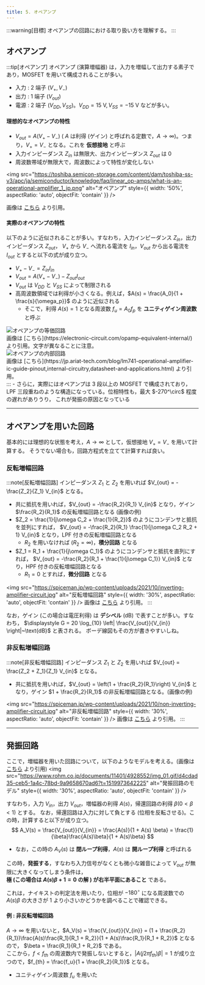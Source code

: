```yaml
---
title: 5. オペアンプ
---
```


:::warning[目標]
オペアンプの回路における取り扱い方を理解する。
:::

## オペアンプ
:::tip[オペアンプ]
オペアンプ (演算増幅器) は，入力を増幅して出力する素子であり，MOSFET を用いて構成されることが多い。
- 入力 : 2 端子 $(V_+, V_-)$
- 出力 : 1 端子 $(V_{out})$
- 電源 : 2 端子 $(V_{DD}, V_{SS})$。$V_{DD} = 15~\text{V}, V_{SS} = -15~\text{V}$ などが多い。

#### 理想的なオペアンプの特性
- $V_{out} = A (V_+ - V_-)$ ( $A$ は利得 (ゲイン) と呼ばれる定数で，$A \to \infty$)。つまり，$V_+ = V_-$ となる。これを **仮想接地** と呼ぶ
- 入力インピーダンス $Z_{in}$ は無限大、出力インピーダンス $Z_{out}$ は $0$
- 周波数帯域が無限大で，周波数によって特性が変化しない

<img src="https://toshiba.semicon-storage.com/content/dam/toshiba-ss-v3/apc/ja/semiconductor/knowledge/faq/linear_op-amps/what-is-an-operational-amplifier_1_jp.png" alt="オペアンプ" style={{ width: '50%', aspectRatio: 'auto', objectFit: 'contain' }} />

画像は [こちら](https://toshiba.semicon-storage.com/jp/semiconductor/knowledge/faq/linear_opamp/what-is-an-operational-amplifier.html) より引用。

#### 実際のオペアンプの特性
以下のように近似されることが多い。すなわち，入力インピーダンス $Z_{in}$，出力インピーダンス $Z_{out}$，
$V_+$ から $V_-$ へ流れる電流を $I_{in}$，$V_{out}$ から出る電流を $I_{out}$ とすると以下の式が成り立つ。
- $V_+ - V_- = Z_{in} I_{in}$
- $V_{out} = A (V_+ - V_-) - Z_{out} I_{out}$
- $V_{out}$ は $V_{DD}$ と $V_{SS}$ によって制限される
- 高周波数領域では利得が小さくなる。例えば，$A(s) = \frac{A_0}{1 + \frac{s}{\omega_p}}$ のように近似される
    - そこで，利得 $A(s) = 1$ となる周波数 $f_u = A_0 f_p$ を **ユニティゲイン周波数** と呼ぶ

<div style={{ display: 'flex', justifyContent: 'left', gap: '20px', flexWrap: 'wrap', marginBottom: '10px' }}>
    <div  style={{ width: '45%', aspectRatio: 'auto', objectFit: 'contain' }} >
  <img src="https://electronic-circuit.com/wp-content/uploads/2021/12/opamp-equivalent-real.jpg" alt="オペアンプの等価回路"/>
    <div>画像は [こちら](https://electronic-circuit.com/opamp-equivalent-internal/) より引用。文字が異なることに注意。</div>  
  </div>
  <div  style={{ width: '45%', aspectRatio: 'auto', objectFit: 'contain' }} >
  <img src="https://jp.ariat-tech.com/upfile/images/b7/20231227165243513.png" alt="オペアンプの内部回路"/>
  <div>画像は [こちら](https://jp.ariat-tech.com/blog/lm741-operational-amplifier-ic-guide-pinout,internal-circuitry,datasheet-and-applications.html) より引用。</div>
  </div>
</div>
:::
- さらに，実際にはオペアンプは 3 段以上の MOSFET で構成されており，LPF 三段重ねのような構造になっている。位相特性も，最大 $-270^\circ$ 程度の遅れがありうり，
これが発振の原因となっている

---
## オペアンプを用いた回路
基本的には理想的な状態を考え，$A \to \infty$ として，仮想接地 $V_+ = V_-$ を用いて計算する。
そうでない場合も，回路方程式を立てて計算すれば良い。

### 反転増幅回路
:::note[反転増幅回路]
インピーダンス $Z_1$ と $Z_2$ を用いれば $V_{out} = -\frac{Z_2}{Z_1} V_{in}$ となる。
- 共に抵抗を用いれば，$V_{out} = -\frac{R_2}{R_1} V_{in}$ となり，ゲイン $\frac{R_2}{R_1}$ の反転増幅回路となる (画像の例)
- $Z_2 = \frac{1}{j\omega C_2 + \frac{1}{R_2}}$ のようにコンデンサと抵抗を並列にすれば，
$V_{out} = -\frac{R_2}{R_1} \frac{1}{j\omega C_2 R_2 + 1} V_{in}$ となり，LPF 付きの反転増幅回路となる
    - $R_2$ を用いなければ ($R_2 = \infty$)，**積分回路** となる
- $Z_1 = R_1 + \frac{1}{j\omega C_1}$ のようにコンデンサと抵抗を直列にすれば，
$V_{out} = -\frac{R_2}{R_1 + \frac{1}{j\omega C_1}} V_{in}$ となり，HPF 付きの反転増幅回路となる
    - $R_1 = 0$ とすれば，**微分回路** となる

<img src="https://spiceman.jp/wp-content/uploads/2021/10/inverting-amplifier-circuit.jpg" alt="反転増幅回路" style={{ width: '30%', aspectRatio: 'auto', objectFit: 'contain' }} />
画像は [こちら](https://spiceman.jp/inverting-amplifier-circuit/) より引用。
:::

なお，ゲイン (この場合は電圧利得) は **デシベル** (dB) で表すことが多い。すなわち，
$\displaystyle G = 20 \log_{10} \left| \frac{V_{out}}{V_{in}} \right|~\text{dB}$ と表される。
ボーデ線図もその方が書きやすいしね。

### 非反転増幅回路
:::note[非反転増幅回路]
インピーダンス $Z_1$ と $Z_2$ を用いれば
$V_{out} = \frac{Z_2 + Z_1}{Z_1} V_{in}$ となる。
- 共に抵抗を用いれば，$V_{out} = \left(1 + \frac{R_2}{R_1}\right) V_{in}$ となり，ゲイン $1 + \frac{R_2}{R_1}$ の非反転増幅回路となる。(画像の例)

<img src="https://spiceman.jp/wp-content/uploads/2021/10/non-inverting-amplifier-circuit.jpg" alt="非反転増幅回路" style={{ width: '30%', aspectRatio: 'auto', objectFit: 'contain' }} />
画像は [こちら](https://spiceman.jp/non-inverting-amplifier-circuit/) より引用。
:::

---
## 発振回路
ここで，増幅器を用いた回路について，以下のようなモデルを考える。(画像は [こちら](https://www.rohm.co.jp/electronics-basics/opamps/op_what6) より引用)
<img src="https://www.rohm.co.jp/documents/11401/4928552/img_01.gif/d4cdad35-ceb5-1a4c-78bd-9a9658670ad6?t=1519973642225" alt="発振回路のモデル" style={{ width: '30%', aspectRatio: 'auto', objectFit: 'contain' }} />

すなわち，入力 $V_{in}$，出力 $V_{out}$，増幅器の利得 $A(s)$，帰還回路の利得 $\beta (0 < \beta < 1)$ とする。
なお，帰還回路は入力に対して負とする (位相を反転させる)。この時，計算すると以下が成り立つ。
$$
A_V(s) = \frac{V_{out}}{V_{in}} = \frac{A(s)}{1 + A(s) \beta} = \frac{1}{\beta}\frac{A(s)\beta}{1 + A(s)\beta}
$$
- なお，この時の $A_V(s)$ は **閉ループ利得**，$A(s)$ は **開ループ利得** と呼ばれる

この時，**発振する**，すなわち入力信号がなくとも微小な雑音によって $V_{out}$ が無限に大きくなってしまう条件は，  
**極 (この場合は $A(s)\beta + 1 = 0$ の解 ) が右半平面にあること** である。

これは，ナイキストの判定法を用いたり，位相が $-180^\circ$ になる周波数での $A(s)\beta$ の大きさが $1$ より小さいかどうかを調べることで確認できる。


#### 例 : 非反転増幅回路
$A \to \infty$ を用いないと，$A_V(s) = \frac{V_{out}}{V_{in}} = (1 + \frac{R_2}{R_1})\frac{A(s)\frac{R_1}{R_1 + R_2}}{1 + A(s)\frac{R_1}{R_1 + R_2}}$ となるので，
$\beta = \frac{R_1}{R_1 + R_2}$ である。  
ここから，$f < f_{th}$ の周波数内で発振しないとすると，$|A(j2\pi f_{th}) \beta| = 1$ が成り立つので，$f_{th} = \frac{f_u}{1 + \frac{R_2}{R_1}}$ となる。
- ユニティゲイン周波数 $f_u$ を用いた